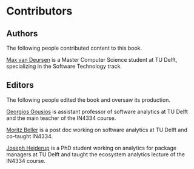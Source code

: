 # Contributors {-}

## Authors {-}

The following people contributed content to this book.

[Max van Deursen](http://maxvandeursen.nl) is a Master Computer
Science student at TU Delft, specializing in the Software 
Technology track.

## Editors {-}

The following people edited the book and oversaw its production.

[Georgios Gousios](http://gousios.org) is assistant professor of
software analytics at TU Delft and the main teacher of the IN4334
course.

[Moritz Beller](http://inventitech.com) is a post doc working on 
software analytics at TU Delft and co-taught IN4334.

[Joseph Hejderup](https://jhejderup.github.io/) is a PhD student
working on analytics for package managers at TU Delft and taught
the ecosystem analytics lecture of the IN4334 course.
